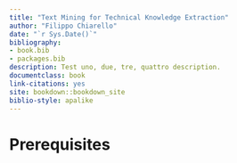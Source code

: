```yaml
--- 
title: "Text Mining for Technical Knowledge Extraction"
author: "Filippo Chiarello"
date: "`r Sys.Date()`"
bibliography:
- book.bib
- packages.bib
description: Test uno, due, tre, quattro description.
documentclass: book
link-citations: yes
site: bookdown::bookdown_site
biblio-style: apalike
---
```


# Prerequisites

